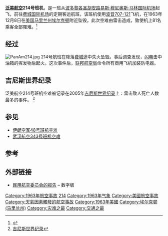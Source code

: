 {{Infobox Airliner accident|name=泛美航空214号班机空难|
Crash image=Boeing 707 "Stratoliner", 3rd 707-121 production airplane, N709PA, later delivered to Pan Am.jpg|
Image caption=失事客机在交付泛美航空前（约1958年）|
Date= 1963年12月8日 |
Type= 雷击|
occurrence_type = 事故|
Site=  {{USA}}[[马里兰州|马里兰州]][[埃尔克顿_(马里兰州)|埃尔克顿]]|
Fatalities=81 |
Injuries=0 |
Aircraft Type=[[波音707|波音707-121]] |
Operator=[[泛美航空|泛美航空]] |
Tail Number=N709PA |
Ship name= 信风飞剪号|
Origin={{PUR}}[[路易斯·穆尼奥斯·马林国际机场|路易斯·穆尼奥斯·马林国际机场]]|
Last stopover={{USA}}[[巴尔的摩/华盛顿瑟古德·马歇尔国际机场|巴尔的摩/华盛顿瑟古德·马歇尔国际机场]]|
Destination={{USA}}[[费城国际机场|费城国际机场]]|
Passengers=73 |
Crew=8 |
Survivors =0 |
}}
'''[[泛美航空|泛美航空]]214号班机'''，是一班从[[波多黎各|波多黎各]][[圣胡安|圣胡安]][[路易斯·穆尼奥斯·马林国际机场|路易斯·穆尼奥斯·马林国际机场]]起飞，前往[[费城国际机场|费城国际机场]]的定期客运航班，该班机使用[[波音707|波音707-121]]飞机，在1963年12月8日在[[美国|美国]][[马里兰州|马里兰州]][[埃尔克顿_(马里兰州)|埃尔克顿]]附近坠毁。此次空难由雷击造成，致使机上81名乘客全部罹难。<ref name=cab>{{cite web|url=http://dotlibrary1.specialcollection.net/scripts/ws.dll?file&fn=8&name=*P%3A%5CDOT%5Cairplane%20accidents%5Cwebsearch%5C120863.pdf|title=泛美航空214号班机空难|deadurl=yes|archiveurl=https://web.archive.org/web/20130526222124/http://dotlibrary1.specialcollection.net/scripts/ws.dll?file&fn=8&name=%2AP%3A%5CDOT%5Cairplane%20accidents%5Cwebsearch%5C120863.pdf|archivedate=2013-05-26}}</ref>

==经过==
[[File:PanAm214.jpg|thumb]]
214号航班在降落[[费城|费城]]途中失火坠毁。事后调查发现，[[闪电|闪电]]击中油箱的挥发物后起火。这次事件后，[[联邦航空局|联邦航空局]]命令所有商用飞机加装防电器。

==吉尼斯世界纪录==
泛美航空214号班机空难被记录在2005年[[吉尼斯世界纪录|吉尼斯世界纪录]]上：雷击致人死亡人数最多的事件。
<ref name=guin>[https://web.archive.org/web/20051125201302/http://www.guinnessworldrecords.com/content_pages/record.asp?recordid=53285 吉尼斯世界纪录]</ref>

==参见==
*[[伊朗空军48号班机空难|伊朗空军48号班机空难]]
*[[武汉航空343号班机空难|武汉航空343号班机空难]]
==参考==
{{reflist}}

==外部链接==
* [https://web.archive.org/web/20080827192334/http://dotlibrary1.specialcollection.net/ 民用航空委员会的报告] – 数字版

{{coord|39|36|28|N|75|47|20|W|region:US-MD_type:landmark|display=title}}
{{1963年航空事故}}
[[Category:1963年航空事故|Category:1963年航空事故]]
[[Category:泛美航空公司航空事故|214]]
[[Category:1963年气象|Category:1963年气象]]
[[Category:美國航空事故|Category:美國航空事故]]
[[Category:天氣因素觸發的航空事故|Category:天氣因素觸發的航空事故]]
[[Category:1963年美國|Category:1963年美國]]
[[Category:埃尔克顿_(马里兰州)|Category:埃尔克顿 (马里兰州)]]
[[Category:灾难之最|Category:灾难之最]]
[[Category:交通之最|Category:交通之最]]